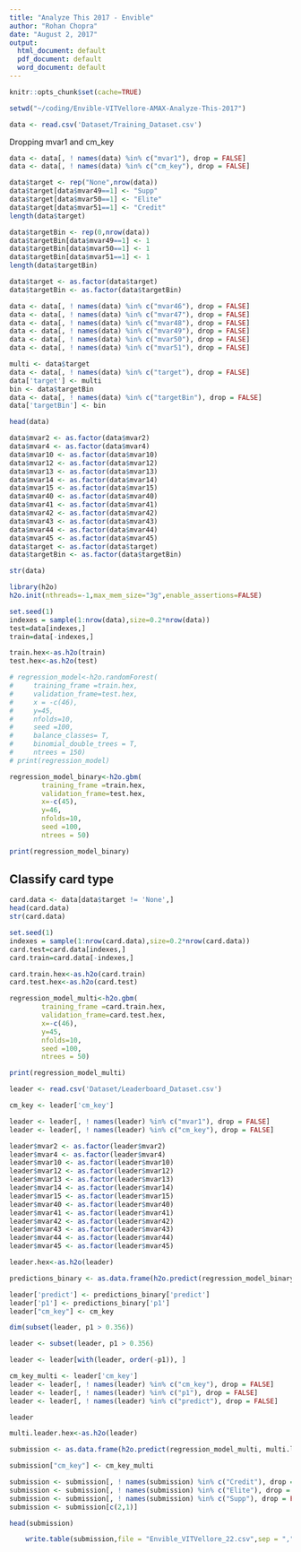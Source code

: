 ```yaml
---
title: "Analyze This 2017 - Envible"
author: "Rohan Chopra"
date: "August 2, 2017"
output:
  html_document: default
  pdf_document: default
  word_document: default
---
```


```r
knitr::opts_chunk$set(cache=TRUE)
```

```r
setwd("~/coding/Envible-VITVellore-AMAX-Analyze-This-2017")
```

```r
data <- read.csv('Dataset/Training_Dataset.csv')
```

Dropping mvar1 and cm_key

```r
data <- data[, ! names(data) %in% c("mvar1"), drop = FALSE]
data <- data[, ! names(data) %in% c("cm_key"), drop = FALSE]
```

```r
data$target <- rep("None",nrow(data))
data$target[data$mvar49==1] <- "Supp"
data$target[data$mvar50==1] <- "Elite"
data$target[data$mvar51==1] <- "Credit"
length(data$target)
```

```r
data$targetBin <- rep(0,nrow(data))
data$targetBin[data$mvar49==1] <- 1
data$targetBin[data$mvar50==1] <- 1
data$targetBin[data$mvar51==1] <- 1
length(data$targetBin)
```



```r
data$target <- as.factor(data$target)
data$targetBin <- as.factor(data$targetBin)
```

```r
data <- data[, ! names(data) %in% c("mvar46"), drop = FALSE]
data <- data[, ! names(data) %in% c("mvar47"), drop = FALSE]
data <- data[, ! names(data) %in% c("mvar48"), drop = FALSE]
data <- data[, ! names(data) %in% c("mvar49"), drop = FALSE]
data <- data[, ! names(data) %in% c("mvar50"), drop = FALSE]
data <- data[, ! names(data) %in% c("mvar51"), drop = FALSE]
```



```r
multi <- data$target 
data <- data[, ! names(data) %in% c("target"), drop = FALSE]
data['target'] <- multi
bin <- data$targetBin 
data <- data[, ! names(data) %in% c("targetBin"), drop = FALSE]
data['targetBin'] <- bin
```


```r
head(data)
```

```r
data$mvar2 <- as.factor(data$mvar2)
data$mvar4 <- as.factor(data$mvar4)
data$mvar10 <- as.factor(data$mvar10)
data$mvar12 <- as.factor(data$mvar12)
data$mvar13 <- as.factor(data$mvar13)
data$mvar14 <- as.factor(data$mvar14)
data$mvar15 <- as.factor(data$mvar15)
data$mvar40 <- as.factor(data$mvar40)
data$mvar41 <- as.factor(data$mvar41)
data$mvar42 <- as.factor(data$mvar42)
data$mvar43 <- as.factor(data$mvar43)
data$mvar44 <- as.factor(data$mvar44)
data$mvar45 <- as.factor(data$mvar45)
data$target <- as.factor(data$target)
data$targetBin <- as.factor(data$targetBin)
```
```r
str(data)
```

```r
library(h2o)
h2o.init(nthreads=-1,max_mem_size="3g",enable_assertions=FALSE)
```

```r
set.seed(1)
indexes = sample(1:nrow(data),size=0.2*nrow(data))
test=data[indexes,]
train=data[-indexes,]
```
```r
train.hex<-as.h2o(train)
test.hex<-as.h2o(test)
```
```r
# regression_model<-h2o.randomForest(
#     training_frame =train.hex,
#     validation_frame=test.hex,
#     x = -c(46),
#     y=45,
#     nfolds=10,
#     seed =100,
#     balance_classes= T,
#     binomial_double_trees = T,
#     ntrees = 150)
# print(regression_model)
```

```r
regression_model_binary<-h2o.gbm(
        training_frame =train.hex,
        validation_frame=test.hex,
        x=-c(45),
        y=46,
        nfolds=10,
        seed =100,
        ntrees = 50)
```

```r
print(regression_model_binary)
```

## Classify  card type

```r
card.data <- data[data$target != 'None',]
head(card.data)
str(card.data)
```

```r
set.seed(1)
indexes = sample(1:nrow(card.data),size=0.2*nrow(card.data))
card.test=card.data[indexes,]
card.train=card.data[-indexes,]
```
```r
card.train.hex<-as.h2o(card.train)
card.test.hex<-as.h2o(card.test)
```
```r
regression_model_multi<-h2o.gbm(
        training_frame =card.train.hex,
        validation_frame=card.test.hex,
        x=-c(46),
        y=45,
        nfolds=10,
        seed =100,
        ntrees = 50)
```

```r
print(regression_model_multi)
```

```r
leader <- read.csv('Dataset/Leaderboard_Dataset.csv')
```
```r
cm_key <- leader['cm_key']
```


```r
leader <- leader[, ! names(leader) %in% c("mvar1"), drop = FALSE]
leader <- leader[, ! names(leader) %in% c("cm_key"), drop = FALSE]
```



```r
leader$mvar2 <- as.factor(leader$mvar2)
leader$mvar4 <- as.factor(leader$mvar4)
leader$mvar10 <- as.factor(leader$mvar10)
leader$mvar12 <- as.factor(leader$mvar12)
leader$mvar13 <- as.factor(leader$mvar13)
leader$mvar14 <- as.factor(leader$mvar14)
leader$mvar15 <- as.factor(leader$mvar15)
leader$mvar40 <- as.factor(leader$mvar40)
leader$mvar41 <- as.factor(leader$mvar41)
leader$mvar42 <- as.factor(leader$mvar42)
leader$mvar43 <- as.factor(leader$mvar43)
leader$mvar44 <- as.factor(leader$mvar44)
leader$mvar45 <- as.factor(leader$mvar45)
```


```r
leader.hex<-as.h2o(leader)
```
```r
predictions_binary <- as.data.frame(h2o.predict(regression_model_binary, leader.hex))
```

```r
leader['predict'] <- predictions_binary['predict']
leader['p1'] <- predictions_binary['p1']
leader["cm_key"] <- cm_key
```

```r
dim(subset(leader, p1 > 0.356))
```

```r
leader <- subset(leader, p1 > 0.356)
```
```r
leader <- leader[with(leader, order(-p1)), ]
```



```r
cm_key_multi <- leader['cm_key']
leader <- leader[, ! names(leader) %in% c("cm_key"), drop = FALSE]
leader <- leader[, ! names(leader) %in% c("p1"), drop = FALSE]
leader <- leader[, ! names(leader) %in% c("predict"), drop = FALSE]
```
```r
leader
```


```r
multi.leader.hex<-as.h2o(leader)
```
```r
submission <- as.data.frame(h2o.predict(regression_model_multi, multi.leader.hex))
```


```r
submission["cm_key"] <- cm_key_multi
```

```r
submission <- submission[, ! names(submission) %in% c("Credit"), drop = FALSE]
submission <- submission[, ! names(submission) %in% c("Elite"), drop = FALSE]
submission <- submission[, ! names(submission) %in% c("Supp"), drop = FALSE]
submission <- submission[c(2,1)]
```
```r
head(submission)
```


```r
    write.table(submission,file = "Envible_VITVellore_22.csv",sep = ",",row.names = FALSE, col.names = FALSE)

```

